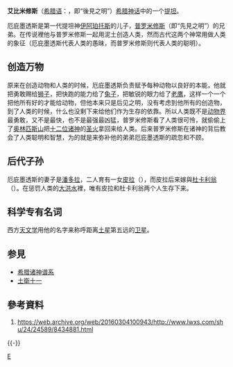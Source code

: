 {{noteTA
|G1=希臘神話
}}

'''艾比米修斯'''（[[希腊语|希腊语]]：{{lang|el|Επιμηθέας}}，即“後見之明”）[[希腊神话|希腊神话]]中的一个[[提坦|提坦]]。

厄庇墨透斯是第一代提坦神[[伊阿珀托斯|伊阿珀托斯]]的儿子，[[普罗米修斯|普罗米修斯]]（即“先見之明”）的兄弟。在传说裡他与普罗米修斯一起用泥土创造人类，然而古代这两个神常用做人类的象征（厄庇墨透斯代表人类的愚昧，而普罗米修斯则代表人类的聪明）。
 
== 创造万物 ==
原来在创造动物和人类的时候，厄庇墨透斯负责赋予每种动物以良好的本能，他就把勇敢赐给[[狮子|狮子]]，把快跑的能力给了[[兔子|兔子]]，把敏锐的眼力给了[[老鹰|老鹰]]，这样一个一个把他所有好的才能给动物，但他本来只是后见之明，没有考虑到他所有的创造物，到了人类的时候，什么也没剩下来给他们作为生存的依靠。所以人类既不是[[动物界|动物界]]最勇敢，又不是最快，也不是最强最凶猛，普罗米修斯看了人类很可怜，就偷偷上了[[奥林匹斯山|奥林匹斯山]]把[[奧林匹斯十二主神|十二位诸神]]的[[圣火|圣火]]拿回来给人类。后来普罗米修斯在诸神的背后教会了人类聪明和智慧，为的就是来弥补他的弟弟厄庇墨透斯的疏忽和不顾。
 
== 后代子孙 ==
厄庇墨透斯的妻子是[[潘多拉|潘多拉]]，二人育有一女[[皮拉|皮拉]]（{{lang|el|Πύρρα}}），而皮拉后来嫁與[[杜卡利翁|杜卡利翁]]（{{lang|el|Δευκαλίων}}）。在惩罚人类的[[大洪水|大洪水]]裡，唯有皮拉和杜卡利翁两个人生存下来。
 
== 科学专有名词 ==
西方[[天文学|天文学]]用他的名字来称呼距离[[土星|土星]]第五远的[[土星的天然卫星|卫星]]。
 
== 参見 ==
*[[希腊诸神谱系|希腊诸神谱系]]
*[[土衛十一|土衛十一]]

==參考資料==
#https://web.archive.org/web/20160304100943/http://www.lwxs.com/shu/24/24589/8434881.html

{{-}}
{{提坦}}
{{Authority control}}
[[Category:提坦|E]]